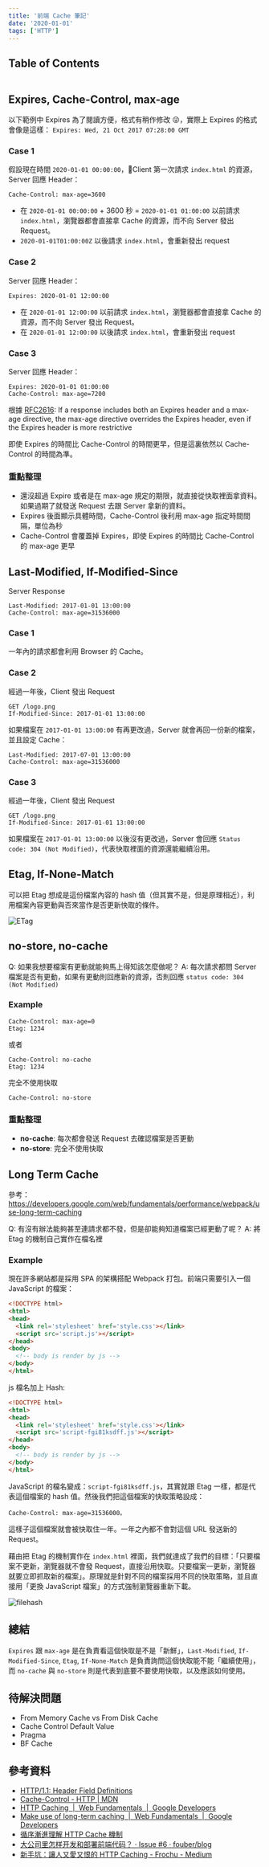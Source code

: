 ```yaml
---
title: '前端 Cache 筆記'
date: '2020-01-01'
tags: ['HTTP']
---
```


## Table of Contents

```toc
```

## Expires, Cache-Control, max-age

以下範例中 Expires 為了閱讀方便，格式有稍作修改 😜，實際上 Expires 的格式會像是這樣： `Expires: Wed, 21 Oct 2017 07:28:00 GMT`

### Case 1

假設現在時間 `2020-01-01 00:00:00`，Client 第一次請求 `index.html` 的資源，
Server 回應 Header：

```http
Cache-Control: max-age=3600
```

- 在 `2020-01-01 00:00:00` + 3600 秒 = `2020-01-01 01:00:00` 以前請求 `index.html`，瀏覽器都會直接拿 Cache 的資源，而不向 Server 發出 Request。
- `2020-01-01T01:00:00Z` 以後請求 `index.html`，會重新發出 request

### Case 2

Server 回應 Header：

```http
Expires: 2020-01-01 12:00:00
```

- 在 `2020-01-01 12:00:00` 以前請求 `index.html`，瀏覽器都會直接拿 Cache 的資源，而不向 Server 發出 Request。
- 在 `2020-01-01 12:00:00` 以後請求 `index.html`，會重新發出 request

### Case 3

Server 回應 Header：

```http
Expires: 2020-01-01 01:00:00
Cache-Control: max-age=7200
```

根據 [RFC2616](https://www.w3.org/Protocols/rfc2616/rfc2616-sec14.html#sec14.9.3): If a response includes both an Expires header and a max-age directive, the max-age directive overrides the Expires header, even if the Expires header is more restrictive

即使 Expires 的時間比 Cache-Control 的時間更早，但是這裏依然以 Cache-Control 的時間為準。

### 重點整理

- 還沒超過 Expire 或者是在 max-age 規定的期限，就直接從快取裡面拿資料。如果過期了就發送 Request 去跟 Server 拿新的資料。
- Expires 後面顯示具體時間，Cache-Control 後利用 max-age 指定時間間隔，單位為秒
- Cache-Control 會覆蓋掉 Expires，即使 Expires 的時間比 Cache-Control 的 max-age 更早

## Last-Modified, If-Modified-Since

Server Response

```http
Last-Modified: 2017-01-01 13:00:00
Cache-Control: max-age=31536000
```

### Case 1

一年內的請求都會利用 Browser 的 Cache。

### Case 2

經過一年後，Client 發出 Request

```http
GET /logo.png
If-Modified-Since: 2017-01-01 13:00:00
```

如果檔案在 `2017-01-01 13:00:00` 有再更改過，Server 就會再回一份新的檔案，並且設定 Cache：

```http
Last-Modified: 2017-07-01 13:00:00
Cache-Control: max-age=31536000
```

### Case 3

經過一年後，Client 發出 Request

```http
GET /logo.png
If-Modified-Since: 2017-01-01 13:00:00
```

如果檔案在 `2017-01-01 13:00:00` 以後沒有更改過，Server 會回應 `Status code: 304 (Not Modified)`，代表快取裡面的資源還能繼續沿用。

## Etag, If-None-Match

可以把 Etag 想成是這份檔案內容的 hash 值（但其實不是，但是原理相近），利用檔案內容更動與否來當作是否更新快取的條件。

![ETag](../images/browser-cache/001.png)

## no-store, no-cache

Q: 如果我想要檔案有更動就能夠馬上得知該怎麼做呢？
A: 每次請求都問 Server 檔案是否有更動，如果有更動則回應新的資源，否則回應 `status code: 304 (Not Modified)`

### Example

```http
Cache-Control: max-age=0
Etag: 1234
```

或者

```http
Cache-Control: no-cache
Etag: 1234
```

完全不使用快取

```http
Cache-Control: no-store
```

### 重點整理

- **no-cache**: 每次都會發送 Request 去確認檔案是否更動
- **no-store**: 完全不使用快取

## Long Term Cache

參考：https://developers.google.com/web/fundamentals/performance/webpack/use-long-term-caching

Q: 有沒有辦法能夠甚至連請求都不發，但是卻能夠知道檔案已經更動了呢？
A: 將 Etag 的機制自己實作在檔名裡

### Example

現在許多網站都是採用 SPA 的架構搭配 Webpack 打包。前端只需要引入一個 JavaScript 的檔案：

```html
<!DOCTYPE html>
<html>
<head>
  <link rel='stylesheet' href='style.css'></link>
  <script src='script.js'></script>
</head>
<body>
  <!-- body is render by js -->
</body>
</html>
```

js 檔名加上 Hash:

```html
<!DOCTYPE html>
<html>
<head>
  <link rel='stylesheet' href='style.css'></link>
  <script src='script-fgi81ksdff.js'></script>
</head>
<body>
  <!-- body is render by js -->
</body>
</html>
```

JavaScript 的檔名變成：`script-fgi81ksdff.js`，其實就跟 Etag 一樣，都是代表這個檔案的 hash 值。然後我們把這個檔案的快取策略設成：

```http
Cache-Control: max-age=31536000。
```

這樣子這個檔案就會被快取住一年。一年之內都不會對這個 URL 發送新的 Request。

藉由把 Etag 的機制實作在 `index.html` 裡面，我們就達成了我們的目標：「只要檔案不更新，瀏覽器就不會發 Request，直接沿用快取。只要檔案一更新，瀏覽器就要立即抓取新的檔案」。原理就是針對不同的檔案採用不同的快取策略，並且直接用「更換 JavaScript 檔案」的方式強制瀏覽器重新下載。

![filehash](../images/browser-cache/002.png)

## 總結

`Expires` 跟 `max-age` 是在負責看這個快取是不是「新鮮」，`Last-Modified`, `If-Modified-Since`, `Etag`, `If-None-Match` 是負責詢問這個快取能不能「繼續使用」，而 `no-cache` 與 `no-store` 則是代表到底要不要使用快取，以及應該如何使用。

## 待解決問題

- From Memory Cache vs From Disk Cache
- Cache Control Default Value
- Pragma
- BF Cache

## 參考資料

- [HTTP/1.1: Header Field Definitions](https://www.w3.org/Protocols/rfc2616/rfc2616-sec14.html#sec14.9.1)
- [Cache-Control - HTTP | MDN](https://developer.mozilla.org/en-US/docs/Web/HTTP/Headers/Cache-Control)
- [HTTP Caching  |  Web Fundamentals  |  Google Developers](https://developers.google.com/web/fundamentals/performance/optimizing-content-efficiency/http-caching?hl=en)
- [Make use of long-term caching  |  Web Fundamentals  |  Google Developers](https://developers.google.com/web/fundamentals/performance/webpack/use-long-term-caching)
- [循序漸進理解 HTTP Cache 機制](https://blog.techbridge.cc/2017/06/17/cache-introduction/)
- [大公司里怎样开发和部署前端代码？ · Issue #6 · fouber/blog](https://github.com/fouber/blog/issues/6)
- [新手坑：讓人又愛又恨的 HTTP Caching - Frochu - Medium](https://medium.com/frochu/http-caching-3382037ab06f)
